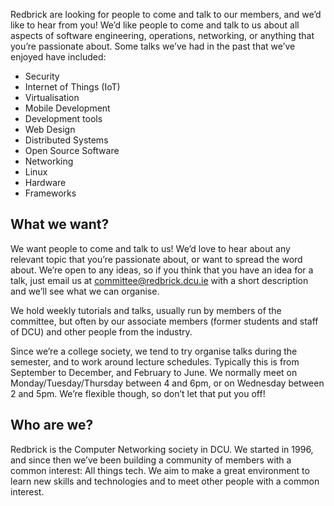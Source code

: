 
<Layout>
<SEO title="Call for Talks" />
<div className="Main">
<div className="Page-Section">

Redbrick are looking for people to come and talk to our members, and we’d like
to hear from you! We’d like people to come and talk to us about all aspects of
software engineering, operations, networking, or anything that you’re passionate
about. Some talks we’ve had in the past that we’ve enjoyed have included:

- Security
- Internet of Things (IoT)
- Virtualisation
- Mobile Development
- Development tools
- Web Design
- Distributed Systems
- Open Source Software
- Networking
- Linux
- Hardware
- Frameworks

## What we want?

We want people to come and talk to us! We’d love to hear about any relevant
topic that you’re passionate about, or want to spread the word about. We’re open
to any ideas, so if you think that you have an idea for a talk, just email us at
committee@redbrick.dcu.ie with a short description and we’ll see what we can
organise.

We hold weekly tutorials and talks, usually run by members of the committee, but
often by our associate members (former students and staff of DCU) and other
people from the industry.

Since we’re a college society, we tend to try organise talks during the
semester, and to work around lecture schedules. Typically this is from September
to December, and February to June. We normally meet on Monday/Tuesday/Thursday
between 4 and 6pm, or on Wednesday between 2 and 5pm. We’re flexible though, so
don’t let that put you off!

## Who are we?

Redbrick is the Computer Networking society in DCU. We started in 1996, and
since then we’ve been building a community of members with a common interest:
All things tech. We aim to make a great environment to learn new skills and
technologies and to meet other people with a common interest.

</div>
</div>
</Layout>
